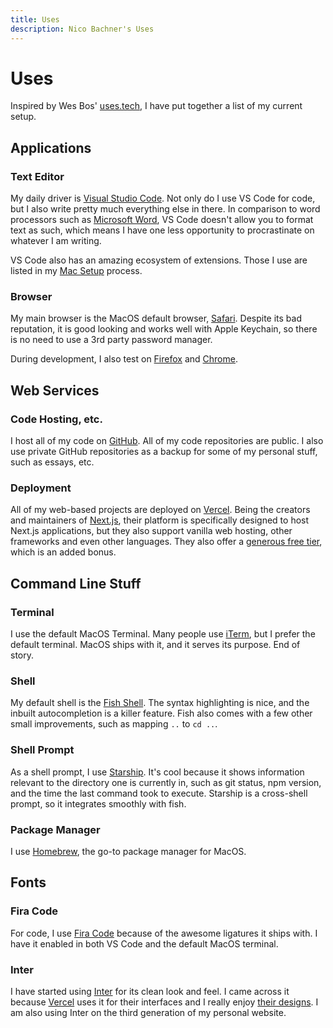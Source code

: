 ```yaml
---
title: Uses
description: Nico Bachner's Uses
---
```


# Uses

Inspired by Wes Bos' [uses.tech](https://uses.tech), I have put together a list of my current setup.

## Applications

### Text Editor

My daily driver is [Visual Studio Code](https://code.visualstudio.com). Not only do I use VS Code for code, but I also write pretty much everything else in there. In comparison to word processors such as [Microsoft Word](https://products.office.com/en-us/word), VS Code doesn't allow you to format text as such, which means I have one less opportunity to procrastinate on whatever I am writing.

VS Code also has an amazing ecosystem of extensions. Those I use are listed in my [Mac Setup](/mac-setup) process.

### Browser

My main browser is the MacOS default browser, [Safari](https://www.apple.com/safari/). Despite its bad reputation, it is good looking and works well with Apple Keychain, so there is no need to use a 3rd party password manager.

During development, I also test on [Firefox](https://www.mozilla.org/en-US/firefox/) and [Chrome](https://www.google.com/chrome/).

## Web Services

### Code Hosting, etc.

I host all of my code on [GitHub](https://github.com). All of my code repositories are public. I also use private GitHub repositories as a backup for some of my personal stuff, such as essays, etc.

### Deployment

All of my web-based projects are deployed on [Vercel](https://vercel.com). Being the creators and maintainers of [Next.js](https://nextjs.org), their platform is specifically designed to host Next.js applications, but they also support vanilla web hosting, other frameworks and even other languages. They also offer a [generous free tier](https://vercel.com/pricing), which is an added bonus.

## Command Line Stuff

### Terminal

I use the default MacOS Terminal. Many people use [iTerm](https://iterm2.com), but I prefer the default terminal. MacOS ships with it, and it serves its purpose. End of story.

### Shell

My default shell is the [Fish Shell](https://fishshell.com). The syntax highlighting is nice, and the inbuilt autocompletion is a killer feature. Fish also comes with a few other small improvements, such as mapping `..` to `cd ..`.

### Shell Prompt

As a shell prompt, I use [Starship](https://starship.rs). It's cool because it shows information relevant to the directory one is currently in, such as git status, npm version, and the time the last command took to execute. Starship is a cross-shell prompt, so it integrates smoothly with fish.

### Package Manager

I use [Homebrew](https://brew.sh), the go-to package manager for MacOS.

## Fonts

### Fira Code

For code, I use [Fira Code](https://github.com/tonsky/FiraCode) because of the awesome ligatures it ships with. I have it enabled in both VS Code and the default MacOS terminal.

### Inter

I have started using [Inter](https://rsms.me/inter/) for its clean look and feel. I came across it because [Vercel](https://vercel.com) uses it for their interfaces and I really enjoy [their designs](https://vercel.com/design). I am also using Inter on the third generation of my personal website.
